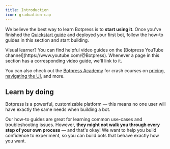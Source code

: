 ```yaml
---
title: Introduction
icon: graduation-cap
---
```


We believe the best way to learn Botpress is to **start using it**. Once you've finished the [Quickstart guide](/learn/get-started/quick-start) and deployed your first bot, follow the how-to guides in this section and start building.

<Tip>
Visual learner? You can find helpful video guides on the [Botpress YouTube channel](https://www.youtube.com/@Botpress). Whenever a page in this section has a corresponding video guide, we'll link to it.

You can also check out the [Botpress Academy](https://botpress.com/academy) for crash courses on [pricing](https://botpress.com/academy-course/pricing), [navigating the UI](https://botpress.com/academy-course/ui-guide-studio), and more.
</Tip>

## Learn by doing

Botpress is a powerful, customizable platform — this means no one user will have exactly the same needs when building a bot.

Our how-to guides are great for learning common use-cases and troubleshooting issues. However, **they might not walk you through every step of your own process** — and that's okay! We want to help you build confidence to experiment, so you can build bots that behave exactly how you want.
